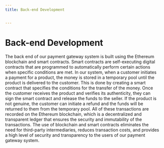 ---
title: Back-end Development


---
# Back-end Development

The back end of our payment gateway system is built using the Ethereum blockchain and smart contracts. Smart contracts are self-executing digital contracts that are programmed to automatically perform certain actions when specific conditions are met.
In our system, when a customer initiates a payment for a product, the money is stored in a temporary pool until the product is delivered to the customer. This is done by creating a smart contract that specifies the conditions for the transfer of the money. Once the customer receives the product and verifies its authenticity, they can sign the smart contract and release the funds to the seller. If the product is not genuine, the customer can initiate a refund and the funds will be returned to them from the temporary pool.
All of these transactions are recorded on the Ethereum blockchain, which is a decentralized and transparent ledger that ensures the security and immutability of the transactions. The use of blockchain and smart contracts eliminates the need for third-party intermediaries, reduces transaction costs, and provides a high level of security and transparency to the users of our payment gateway system.
